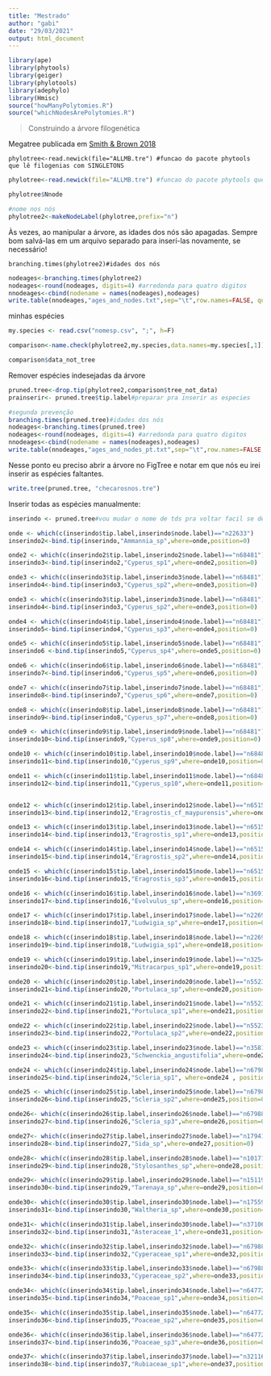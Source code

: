 ```yaml
---
title: "Mestrado"
author: "gabi"
date: "29/03/2021"
output: html_document
---
```

```r
library(ape)
library(phytools)
library(geiger)
library(phylotools)
library(adephylo)
library(Hmisc)
source("howManyPolytomies.R")
source("whichNodesArePolytomies.R")
```

> Construindo a árvore filogenética


Megatree publicada em [Smith & Brown 2018](https://bsapubs.onlinelibrary.wiley.com/doi/full/10.1002/ajb2.1019) 

`phylotree<-read.newick(file="ALLMB.tre") #funcao do pacote phytools que lê filogenias com SINGLETONS`

```r
phylotree<-read.newick(file="ALLMB.tre") #funcao do pacote phytools que lê filogenias com SINGLETONS

phylotree$Nnode
```

```r
#nome nos nós
phylotree2<-makeNodeLabel(phylotree,prefix="n")

```

Às vezes, ao manipular a árvore, as idades dos nós são apagadas. Sempre bom salvá-las em um arquivo separado para inserí-las novamente, se necessário!

`branching.times(phylotree2)#idades dos nós`
```r
nodeages<-branching.times(phylotree2)
nodeages<-round(nodeages, digits=4) #arredonda para quatro digitos
nnodeages<-cbind(nodename = names(nodeages),nodeages)
write.table(nnodeages,"ages_and_nodes.txt",sep="\t",row.names=FALSE, quote=FALSE,col.names=FALSE)# pronto para ser utilizado no phylocom ou aqui mesmo no R
```

minhas espécies
```r
my.species <- read.csv("nomesp.csv", ";", h=F)
```

```r
comparison<-name.check(phylotree2,my.species,data.names=my.species[,1])# Essa fun??o mostra quais esp?cies da ?rvore n?o est?o na lista e vice-versa

comparison$data_not_tree
```
Remover espécies indesejadas da árvore
```r
pruned.tree<-drop.tip(phylotree2,comparison$tree_not_data)
prainserir<- pruned.tree$tip.label#preparar pra inserir as especies
```
```r
#segunda prevenção
branching.times(pruned.tree)#idades dos nós
nodeages<-branching.times(pruned.tree)
nodeages<-round(nodeages, digits=4) #arredonda para quatro digitos
nnodeages<-cbind(nodename = names(nodeages),nodeages)
write.table(nnodeages,"ages_and_nodes_pt.txt",sep="\t",row.names=FALSE, quote=FALSE,col.names=FALSE)#pronto para ser utilizado no phylocom ou aqui mesmo no R

```

Nesse ponto eu preciso abrir a árvore no FigTree e notar em que nós eu irei inserir as espécies faltantes.
```r
write.tree(pruned.tree, "checarosnos.tre")
```
Inserir todas as espécies manualmente:
```r
inserindo <- pruned.tree#vou mudar o nome de tds pra voltar facil se der merda

onde <- which(c(inserindo$tip.label,inserindo$node.label)=="n22633")
inserindo2<-bind.tip(inserindo,"Ammannia_sp",where=onde,position=0)

onde2 <- which(c(inserindo2$tip.label,inserindo2$node.label)=="n68481")
inserindo3<-bind.tip(inserindo2,"Cyperus_sp1",where=onde2,position=0)

onde3 <- which(c(inserindo3$tip.label,inserindo3$node.label)=="n68481")
inserindo4<-bind.tip(inserindo3,"Cyperus_sp2",where=onde3,position=0)

onde3 <- which(c(inserindo3$tip.label,inserindo3$node.label)=="n68481")
inserindo4<-bind.tip(inserindo3,"Cyperus_sp2",where=onde3,position=0)

onde4 <- which(c(inserindo4$tip.label,inserindo4$node.label)=="n68481")
inserindo5<-bind.tip(inserindo4,"Cyperus_sp3",where=onde4,position=0)

onde5 <- which(c(inserindo5$tip.label,inserindo5$node.label)=="n68481")
inserindo6 <-bind.tip(inserindo5,"Cyperus_sp4",where=onde5,position=0)

onde6 <- which(c(inserindo6$tip.label,inserindo6$node.label)=="n68481")
inserindo7<-bind.tip(inserindo6,"Cyperus_sp5",where=onde6,position=0)

onde7 <- which(c(inserindo7$tip.label,inserindo7$node.label)=="n68481")
inserindo8<-bind.tip(inserindo7,"Cyperus_sp6",where=onde7,position=0)

onde8 <- which(c(inserindo8$tip.label,inserindo8$node.label)=="n68481")
inserindo9<-bind.tip(inserindo8,"Cyperus_sp7",where=onde8,position=0)

onde9 <- which(c(inserindo9$tip.label,inserindo9$node.label)=="n68481")
inserindo10<-bind.tip(inserindo9,"Cyperus_sp8",where=onde9,position=0)

onde10 <- which(c(inserindo10$tip.label,inserindo10$node.label)=="n68481")
inserindo11<-bind.tip(inserindo10,"Cyperus_sp9",where=onde10,position=0)

onde11 <- which(c(inserindo11$tip.label,inserindo11$node.label)=="n68481")
inserindo12<-bind.tip(inserindo11,"Cyperus_sp10",where=onde11,position=0)


onde12 <- which(c(inserindo12$tip.label,inserindo12$node.label)=="n65150")
inserindo13<-bind.tip(inserindo12,"Eragrostis_cf_maypurensis",where=onde12,position=0)

onde13 <- which(c(inserindo13$tip.label,inserindo13$node.label)=="n65150")
inserindo14<-bind.tip(inserindo13,"Eragrostis_sp1",where=onde13,position=0)

onde14 <- which(c(inserindo14$tip.label,inserindo14$node.label)=="n65150")
inserindo15<-bind.tip(inserindo14,"Eragrostis_sp2",where=onde14,position=0)

onde15 <- which(c(inserindo15$tip.label,inserindo15$node.label)=="n65150")
inserindo16<-bind.tip(inserindo15,"Eragrostis_sp3",where=onde15,position=0)

onde16 <- which(c(inserindo16$tip.label,inserindo16$node.label)=="n36915")
inserindo17<-bind.tip(inserindo16,"Evolvulus_sp",where=onde16,position=0)

onde17 <- which(c(inserindo17$tip.label,inserindo17$node.label)=="n22690")
inserindo18<-bind.tip(inserindo17,"Ludwigia_sp",where=onde17,position=0)

onde18 <- which(c(inserindo18$tip.label,inserindo18$node.label)=="n22690")
inserindo19<-bind.tip(inserindo18,"Ludwigia_sp1",where=onde18,position=0)

onde19 <- which(c(inserindo19$tip.label,inserindo19$node.label)=="n32543")
inserindo20<-bind.tip(inserindo19,"Mitracarpus_sp1",where=onde19,position=0)

onde20 <- which(c(inserindo20$tip.label,inserindo20$node.label)=="n55237")
inserindo21<-bind.tip(inserindo20,"Portulaca_sp",where=onde20,position=0)

onde21 <- which(c(inserindo21$tip.label,inserindo21$node.label)=="n55237")
inserindo22<-bind.tip(inserindo21,"Portulaca_sp1",where=onde21,position=0)

onde22 <- which(c(inserindo22$tip.label,inserindo22$node.label)=="n55237")
inserindo23<-bind.tip(inserindo22,"Portulaca_sp2",where=onde22,position=0)

onde23 <- which(c(inserindo23$tip.label,inserindo23$node.label)=="n35816")
inserindo24<-bind.tip(inserindo23,"Schwenckia_angustifolia",where=onde23,position=0)

onde24 <- which(c(inserindo24$tip.label,inserindo24$node.label)=="n67988")
inserindo25<-bind.tip(inserindo24,"Scleria_sp1", where=onde24 , position=0)

onde25 <- which(c(inserindo25$tip.label,inserindo25$node.label)=="n67988")
inserindo26<-bind.tip(inserindo25,"Scleria_sp2",where=onde25,position=0)

onde26<- which(c(inserindo26$tip.label,inserindo26$node.label)=="n67988")
inserindo27<-bind.tip(inserindo26,"Scleria_sp3",where=onde26,position=0)

onde27<- which(c(inserindo27$tip.label,inserindo27$node.label)=="n17941")
inserindo28<-bind.tip(inserindo27,"Sida_sp",where=onde27,position=0)

onde28<- which(c(inserindo28$tip.label,inserindo28$node.label)=="n10171")
inserindo29<-bind.tip(inserindo28,"Stylosanthes_sp",where=onde28,position=0)

onde29<- which(c(inserindo29$tip.label,inserindo29$node.label)=="n15119")
inserindo30<-bind.tip(inserindo29,"Tarenaya_sp",where=onde29,position=0)

onde30<- which(c(inserindo30$tip.label,inserindo30$node.label)=="n17559")
inserindo31<-bind.tip(inserindo30,"Waltheria_sp",where=onde30,position=0)

onde31<- which(c(inserindo31$tip.label,inserindo30$node.label)=="n37106")
inserindo32<-bind.tip(inserindo31,"Asteraceae_1",where=onde31,position=0)

onde32<- which(c(inserindo32$tip.label,inserindo32$node.label)=="n67988")
inserindo33<-bind.tip(inserindo32,"Cyperaceae_sp1",where=onde32,position=0)

onde33<- which(c(inserindo33$tip.label,inserindo33$node.label)=="n67988")
inserindo34<-bind.tip(inserindo33,"Cyperaceae_sp2",where=onde33,position=0)

onde34<- which(c(inserindo34$tip.label,inserindo34$node.label)=="n64772")
inserindo35<-bind.tip(inserindo34,"Poaceae_sp1",where=onde34,position=0)

onde35<- which(c(inserindo35$tip.label,inserindo35$node.label)=="n64772")
inserindo36<-bind.tip(inserindo35,"Poaceae_sp2",where=onde35,position=0)

onde36<- which(c(inserindo36$tip.label,inserindo36$node.label)=="n64772")
inserindo37<-bind.tip(inserindo36,"Poaceae_sp3",where=onde36,position=0)

onde37<- which(c(inserindo37$tip.label,inserindo37$node.label)=="n32116")
inserindo38<-bind.tip(inserindo37,"Rubiaceae_sp1",where=onde37,position=0)

```










